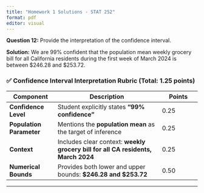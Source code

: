 ```yaml
---
title: "Homework 1 Solutions - STAT 252"
format: pdf
editor: visual
---
```


**Question 12:** Provide the interpretation of the confidence interval.

**Solution:** We are 99% confident that the population mean weekly grocery bill for all California residents during the first week of March 2024 is between \$246.28 and \$253.72.

### ✅ **Confidence Interval Interpretation Rubric (Total: 1.25 points)**

| **Component**            | **Description**                                                                  | **Points** |
|------------------|---------------------------------------|---------------|
| **Confidence Level**     | Student explicitly states **"99% confidence"**                                   | 0.25       |
| **Population Parameter** | Mentions the **population mean** as the target of inference                      | 0.25       |
| **Context**              | Includes clear context: **weekly grocery bill for all CA residents, March 2024** | 0.25       |
| **Numerical Bounds**     | Provides both lower and upper bounds: **\$246.28 and \$253.72**                  | 0.50       |

------------------------------------------------------------------------
